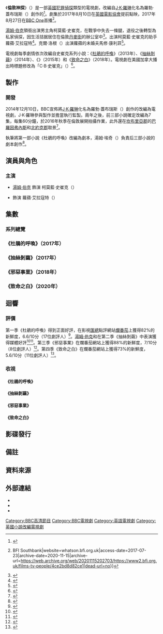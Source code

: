{{noteTA
|G1=Show
|G2=TV
|G3=Movie
}}
{{Infobox television
| show_name                = 倫敦神探
| original_name            = {{lang|en|''Strike''}}
| alt_name                 = {{lang|en|''C.B. Strike''}}
| image                    = Strike TV series title card.jpg
| alt                      = 
| caption                  = 
| genre                    = {{Plainlist|
* [[犯罪片|犯罪]]
* [[私家偵探|偵探]]
}}
| based_on                 = {{based on|{{le|史崔克系列小說|Cormoran Strike}}|[[J·K·羅琳|羅勃·蓋布瑞斯]]}}
| developer                = 
| starring                 = {{Plainlist|
* [[湯姆·伯克|湯姆·伯克]]
* {{le|荷莉黛·葛蘭格|Holliday Grainger}}
}}
| narrated                 = 
| theme_music_composer     = 
| opentheme                = {{Plainlist|
* 〈I Walk Beside You〉
* {{le|貝絲·羅利|Beth Rowley}}作品
}}
| endtheme                 = 
| composer                 = {{le|阿德里安·約翰斯頓|Adrian Johnston (musician)}}
| country                  = {{UK}}
| language                 = 英語
| num_series               = 4<!--Only increment as a new series premieres, per the documentation of the template!-->
| num_episodes             = 11<!--Only increment as a new episode premieres, per the documentation of the template!-->
| list_episodes            = #集數
| executive_producer       = {{Plainlist|
* {{le|尼爾·布萊爾|Neil Blair (agent)}}
* 露絲·肯利-萊茨（{{lang|en|Ruth Kenley-Letts}}）
* J·K·羅琳
* 伊麗莎白·基爾加里夫（{{lang|en|Elizabeth Kilgarriff}}）
* {{le|班·理查茲|Ben Richards (writer)}}
* 湯姆·埃奇（{{lang|en|Tom Edge}}）
* 湯米·布爾芬（{{lang|en|Tommy Bulfin}}）
}}
| producer                 = 傑基·拉金（{{lang|en|Jackie Larkin}}）
| location                 = [[英格蘭|英格蘭]][[倫敦|倫敦]]
| cinematography           = 休伯特·塔扎諾夫斯基（{{lang|en|Hubert Taczanowski}}）
| editor                   = {{Plainlist|
* 加雷斯·C·斯卡莱（{{lang|en|Gareth C. Scales}}）
* 山姆·威廉姆斯（{{lang|en|Sam Williams}}）
* 史蒂芬·哈倫（{{lang|en|Stephen Haren}}）
}}
| camera                   = 
| runtime                  = 60分鐘
| company                  = {{lang|en|Brontë Film and Television}}
| distributor              = [[BBC|BBC]]
| picture_format           = [[16:9|16:9]]（[[1080i|1080i]]）
| audio_format             = [[立體聲|立體聲]]
| first_aired              = {{Start date|2017|8|27}}
| last_aired               = 至今
| channel                  = [[BBC_One|BBC One]]
| website                  = https://www.bbc.co.uk/programmes/b093ypxy
| website_title            = 
}}

《'''倫敦神探'''》（{{lang-en|''Strike''}}）是一部[[英國|英國]][[犯罪片|犯罪]][[私家偵探|偵探]]類型的電視劇，改編自[[J·K·羅琳|J·K·羅琳]]化名為羅勃·蓋布瑞斯（{{lang|en|Robert Galbraith}}）創作的{{le|史崔克系列小說|Cormoran Strike|同名系列小說}}<ref>{{cite web|url=http://www.bbcamerica.com/anglophenia/2016/11/first-look-tom-burke-and-holliday-grainger-in-cormoran-strike|title=First Look: Tom Burke and Holliday Grainger in 'Cormoran Strike'|last=Sommers|first=Kat|date=November 2016|work=[[BBC_America|BBC America]]|access-date=2017-01-11|archive-date=2017-01-10|archive-url=https://web.archive.org/web/20170110235752/http://www.bbcamerica.com/anglophenia/2016/11/first-look-tom-burke-and-holliday-grainger-in-cormoran-strike|dead-url=no}}</ref>。劇集於2017年8月10日在[[英國電影協會|英國電影協會]]提前點映，2017年8月27日在[[BBC_One|BBC One]]首播<ref>{{Cite web|url=https://whatson.bfi.org.uk/Online/default.asp?doWork::WScontent::loadArticle=Load&BOparam::WScontent::loadArticle::article_id=853E7CD8-7C7B-4CA0-973D-45F5A1B1AE47&BOparam::WScontent::loadArticle::context_id=D11E9785-0F0D-433E-AE00-94BB2FF2343B|title=Buy cinema tickets for TV Preview: Strike: The Cuckoo’s Calling + discussion {{!}} BFI Southbank|website=whatson.bfi.org.uk|access-date=2017-07-23|archive-date=2020-11-15|archive-url=https://web.archive.org/web/20201115202703/https://www2.bfi.org.uk/films-tv-people/4ce2bd8d82ce1|dead-url=no}}</ref>。

[[湯姆·伯克|湯姆·伯克]]領銜出演男主角柯莫藍·史崔克，在戰爭中失去一條腿，退役之後轉型為私家偵探，因生活拮据居住在倫敦[[丹麥街|丹麥街]]的辦公室中<ref>{{cite news |url=https://www.telegraph.co.uk/news/2016/09/06/confirmed-tom-burke-to-play-cormoran-strike-in-bbcs-jk-rowling-d/ |title=Confirmed: Tom Burke to play Cormoran Strike in BBC's JK Rowling dramas |last=Furness |first=Hannah |date=2016-09-07 |work=[[The_Daily_Telegraph|The Daily Telegraph]] |access-date=2017-01-11 |archive-date=2020-11-15 |archive-url=https://web.archive.org/web/20201115202704/https://www.telegraph.co.uk/news/2016/09/06/confirmed-tom-burke-to-play-cormoran-strike-in-bbcs-jk-rowling-d/ |dead-url=no }}</ref>。{{le|荷莉黛·葛蘭格|Holliday Grainger}}出演柯莫藍·史崔克的助手蘿蘋·艾拉寇特<ref>{{cite web |url=https://www.bbc.com/news/entertainment-arts-37296931 |title=Tom Burke to play JK Rowling's Cormoran Strike on BBC One |date=2016-09-07 |work=[[BBC_News|BBC News]] |access-date=2017-01-11 |archive-date=2020-11-08 |archive-url=https://web.archive.org/web/20201108115512/https://www.bbc.com/news/entertainment-arts-37296931 |dead-url=no }}</ref>。克爾·洛根（{{lang|en|Kerr Logan}}）出演蘿蘋的未婚夫馬修·康利菲<ref>{{Cite news|url=http://www.digitalspy.com/tv/news/a835308/jk-rowling-strike-the-cuckoos-calling-bbc-one-premiere-date/|title=J.K. Rowling's Strike TV series debuts this month|date=2017-08-10|work=[[Digital_Spy|Digital Spy]]|access-date=2017-08-11|archive-date=2020-11-15|archive-url=https://web.archive.org/web/20201115202700/https://www.digitalspy.com/tv/a835308/jk-rowling-strike-the-cuckoos-calling-bbc-one-premiere-date/|dead-url=no}}</ref>。

電視劇每季劇情依次改編自史崔克系列小說：《[[杜鵑的呼喚|杜鵑的呼喚]]》（2013年）、《[[抽絲剝繭|抽絲剝繭]]》（2014年）、《{{le|邪惡事業|Career of Evil}}》（2015年）和《[[致命之白|致命之白]]》（2018年）。電視劇在美國加拿大播出時標題修改為「C·B·史崔克」（{{lang|en|''C.B. Strike''}}）<ref>{{cite web |url=https://www.spoilertv.com/2017/10/cinemax-2018-programming-lineup.html |title=Cinemax 2018 Programming Lineup |last=Anop |first=Nirat |date=2017-10-09 |website=SpoilerTV.com |access-date=2017-11-11 |archive-date=2020-11-15 |archive-url=https://web.archive.org/web/20201115202825/https://www.spoilertv.com/2017/10/cinemax-2018-programming-lineup.html |dead-url=no }}</ref>。

== 製作 ==
=== 開發 ===
2014年12月10日，BBC宣佈將[[J·K·羅琳|J·K·羅琳]]化名為羅勃·蓋布瑞斯（{{lang|en|Robert Galbraith}}）創作的{{le|史崔克系列小說|Cormoran Strike}}改編為電視劇，J·K·羅琳參與製作並擔當執行監製。兩年之後，前三部小說確定改編為7集，每集60分鐘，於2016年秋季在倫敦展開拍攝作業，此外還在[[坎布里亞|坎布里亞郡]]的[[巴羅因弗內斯|巴羅因弗內斯]]和[[北約克郡|北約克郡]]取景<ref>{{cite news|title=JK Rowling series filmed|work=Darlington & Stockton Times|date=2017-01-20|page=7|issn=2040-3933}}</ref>。

{{le|班·理查茲|Ben Richards (writer)}}執筆將第一部小說《杜鵑的呼喚》改編為劇本，湯姆·埃奇（{{lang|en|Tom Edge}}）負責后三部小說的劇本創作<ref>{{Cite news|url=https://www.theguardian.com/tv-and-radio/2017/aug/12/jk-rowling-cormoran-strike-tv-detective-return-to-inspector-morse|title=Witty, not gritty: JK Rowling’s gentle TV detective is a return to the era of Morse|last=Hughes|first=Sarah|date=2017-08-13|work=[[The_Guardian|The Guardian]]|access-date=2017-08-14|issn=0261-3077|archive-date=2020-11-15|archive-url=https://web.archive.org/web/20201115202840/https://www.theguardian.com/tv-and-radio/2017/aug/12/jk-rowling-cormoran-strike-tv-detective-return-to-inspector-morse|dead-url=no}}</ref>。

== 演員與角色 ==
=== 主演 ===
* [[湯姆·伯克|湯姆·伯克]] 飾演 柯莫藍·史崔克（{{lang|en|Cormoran Strike}}）

* {{le|荷莉黛·葛蘭格|Holliday Grainger}} 飾演 蘿蘋·艾拉寇特（{{lang|en|Robin Ellacott}}）

== 集數 ==
=== 系列總覽 ===
<onlyinclude>{{Series overview
| infoA        = 平均收視<br />（百萬）

| color1       = #ffe100
| link1        = <includeonly>倫敦神探</includeonly>#《杜鵑的呼喚》（2017年）
| linkT1       = 《杜鵑的呼喚》
| episodes1    = 3
| start1       = {{Start date|2017|8|27}}
| end1         = {{End date|2017|9|3}}
| infoA1       = 8.45

| color2       = #00A1D7
| link2        = <includeonly>倫敦神探</includeonly>#《抽絲剝繭》（2017年）
| linkT2       = 《抽絲剝繭》
| episodes2    = 2
| start2       = {{Start date|2017|9|10}}
| end2         = {{End date|2017|9|17}}
| infoA2       = 8.35

| color3       = #860012
| link3        = <includeonly>倫敦神探</includeonly>#《邪惡事業》（2018年）
| linkT3       = 《邪惡事業》
| episodes3    = 2
| start3       = {{Start date|2018|2|25}}
| end3         = {{End date|2018|3|4}}
| infoA3       = 8.08

| color4       = #186638
| link4        = <includeonly>倫敦神探</includeonly>#《致命之白》（2020年）
| linkT4       = 《致命之白》
| episodes4    = 4
| start4       = {{Start date|2020|8|30}}
| end4         = {{End date|2020|9|13}}
| infoA4       =  6.63
}}</onlyinclude>

===《杜鵑的呼喚》（2017年）===
{{Episode table |background=#ffe100 |overall= |title= |director= |writer= |airdate= |viewers= |country=英國 |viewersR=<ref name="BARB">{{cite web|url=http://www.barb.co.uk/whats-new/weekly-top-30?|title=Top 30 Programmes|publisher=[[Broadcasters'_Audience_Research_Board|Broadcasters' Audience Research Board]]|access-date=2017-09-10|archive-date=2014-09-01|archive-url=https://www.webcitation.org/6SG3Fv74H?url=http://www.barb.co.uk/whats-new/weekly-top-30|dead-url=no}} (User must select "BBC1" in the Channel field and then select the appropriate year, month and week to retrieve the figure for each episode)</ref> |episodes=
{{Episode list
 | EpisodeNumber   = 1
 | Title           = 第1集
 | DirectedBy      = 麥克·基洛
 | WrittenBy       = 班·理查茲
 | OriginalAirDate = {{Start date|2017|8|27}}
 | Viewers         = 8.89
 | ShortSummary    = 蘿蘋初到柯莫藍·史崔克的私家侦探事务所工作，见到他与女友夏洛特不歡而散。柯莫藍接到一名客户約翰·布里斯托的委托，約翰认为妹妹盧拉并非自杀，请柯莫藍帮助调查盧拉的死因。盧拉是一名超模，主办该案件的沃德爾警督警告柯莫藍不要多管闲事。柯莫藍和蘿蘋前去盧拉的公寓调查，遇到自称目睹盧拉坠楼的邻居唐姿。随后柯莫藍找到盧拉的好友羅謝爾家，发现她倒在浴缸中昏迷不醒。
 | LineColor       = ffe100
}}
{{Episode list
 | EpisodeNumber   = 2
 | Title           = 第2集
 | DirectedBy      = 麥克·基洛
 | WrittenBy       = 班·理查茲
 | OriginalAirDate = {{Start date|2017|8|28}}
 | Viewers         = 8.28
 | ShortSummary    = 柯莫藍将盧拉的好友羅謝爾的遗体送交尸检。柯莫藍的妹妹希望他能够回家居住。盧拉的朋友埃文·達菲爾德来到事务所，告诉柯莫藍他怀疑唐姿的丈夫弗雷迪是凶手。柯莫藍从唐姿口中得知盧拉坠楼当晚在和别人争吵。沃德爾告诉柯莫藍经鉴定羅謝爾死於谋杀。蘿蘋找到一份新工作。柯莫藍从监控录像中认出凶手。
 | LineColor       = ffe100
}}
{{Episode list
 | EpisodeNumber   = 3
 | Title           = 第3集
 | DirectedBy      = 麥克·基洛
 | WrittenBy       = 班·理查茲
 | OriginalAirDate = {{Start date|2017|9|3}}
 | Viewers         = 8.18
 | ShortSummary    = 蘿蘋在圖書館查到盧拉借閱過一名[[加納|加納]]人阿傑曼的論文。盧拉是阿傑曼的女兒，她被約翰的母親收養，在她墜樓那天，正打算與親弟弟相見。蘿蘋辭去了面試成功的新工作，為此與男友馬修大吵一架。約翰因母親遺囑中留給盧拉大筆的財產而謀殺了她，被柯莫藍揭穿後，兩人打鬥起來，回到侦探社的蘿蘋撞見這一幕，幫助柯莫藍制服約翰。柯莫藍歡迎蘿蘋留下繼續做自己的助手。
 | LineColor       = ffe100
}}
}}

===《抽絲剝繭》（2017年）===
{{Episode table |background=#00A1D7 |overall= |title= |director= |writer= |airdate= |viewers= |country=英國 |viewersR=<ref name="BARB"/> |episodes=
{{Episode list
 | EpisodeNumber   = 4
 | Title           = 第1集
 | DirectedBy      = 基隆·霍克斯
 | WrittenBy       = 湯姆·埃奇
 | OriginalAirDate = {{Start date|2017|9|10}}
 | Viewers         = 8.67
 | ShortSummary    = 
 | LineColor       = 00A1D7
}}
{{Episode list
 | EpisodeNumber   = 5
 | Title           = 第2集
 | DirectedBy      = 基隆·霍克斯
 | WrittenBy       = 湯姆·埃奇
 | OriginalAirDate = {{Start date|2017|9|17}}
 | Viewers         = 8.02
 | ShortSummary    = 
 | LineColor       = 00A1D7
}}
}}

===《邪惡事業》（2018年）===
{{Episode table |background=#860012 |overall= |title= |director= |writer= |airdate= |viewers= |country=英國 |viewersR=<ref name="BARB"/> |episodes=
{{Episode list
 | EpisodeNumber   = 6
 | Title           = 第1集
 | DirectedBy      = {{le|查爾斯·斯特里奇|Charles Sturridge}}
 | WrittenBy       = 湯姆·埃奇
 | OriginalAirDate = {{Start date|2018|2|25}}
 | Viewers         = 8.43
 | ShortSummary    = 
 | LineColor       = 860012
}}
{{Episode list
 | EpisodeNumber   = 7
 | Title           = 第2集
 | DirectedBy      = 查爾斯·斯特里奇
 | WrittenBy       = 湯姆·埃奇
 | OriginalAirDate = {{Start date|2018|3|4}}
 | Viewers         = 7.72
 | ShortSummary    = 
 | LineColor       = 860012
}}
}}

===《致命之白》（2020年）===
{{Episode table |background=#186638 |overall= |title= |director= |writer= |airdate= |viewers= |country=英國 |viewersR=<ref name="BARB4">{{cite web |url=https://www.barb.co.uk/viewing-data/four-screen-dashboard/ |title=Four-screen dashboard |publisher=[[Broadcasters'_Audience_Research_Board|Broadcasters' Audience Research Board]] |access-date=2020-09-09 |archive-url=https://web.archive.org/web/20190202221734/https://www.barb.co.uk/viewing-data/four-screen-dashboard/ |archive-date=2019-02-02 |dead-url=no }}</ref> |episodes=
{{Episode list
 | EpisodeNumber   = 8
 | Title           = 第1集
 | DirectedBy      = {{le|蘇珊·塔利|Susan Tully|蘇·塔利}}
 | WrittenBy       = 湯姆·埃奇
 | OriginalAirDate = {{Start date|2020|8|30}}
 | Viewers         = 7.29
 | ShortSummary    = 
 | LineColor       = 186638
}}
{{Episode list
 | EpisodeNumber   = 9
 | Title           = 第2集
 | DirectedBy      = 蘇·塔利
 | WrittenBy       = 湯姆·埃奇
 | OriginalAirDate = {{Start date|2020|8|31}}
 | Viewers         = 6.30
 | ShortSummary    = 
 | LineColor       = 186638
}}
{{Episode list
 | EpisodeNumber   = 10
 | Title           = 第3集
 | DirectedBy      = 蘇·塔利
 | WrittenBy       = 湯姆·埃奇
 | OriginalAirDate = {{Start date|2020|9|6}}
 | Viewers         = 6.51
 | ShortSummary    = 
 | LineColor       = 186638
}}
{{Episode list
 | EpisodeNumber   = 11
 | Title           = 第4集
 | DirectedBy      = 蘇·塔利
 | WrittenBy       = 湯姆·埃奇
 | OriginalAirDate = {{Start date|2020|9|13}}
 | Viewers         = 6.41
 | ShortSummary    = 
 | LineColor       = 186638
}}
}}

== 迴響 ==
=== 評價 ===
第一季《杜鵑的呼喚》得到正面好評，在影視[[匯總媒體|匯總]]點評網站[[爛番茄|爛番茄]]上獲得82%的新鮮度，6.6/10分（17位劇評人）<ref name="RTS1">{{cite web|url=https://www.rottentomatoes.com/tv/c_b_strike_2017/s01|title=C.B. Strike: The Cuckoo's Calling|access-date=2019-01-13|via=Rotten Tomatoes|archive-date=2020-11-15|archive-url=https://web.archive.org/web/20201115202716/https://www.rottentomatoes.com/tv/c_b_strike_2017/s01|dead-url=no}}</ref>。[[湯姆·伯克|湯姆·伯克]]和{{le|荷莉黛·葛蘭格|Holliday Grainger}}在第二季《抽絲剝繭》中表演獲得媒體好評<ref>{{cite web|url=https://www.telegraph.co.uk/tv/2017/09/10/strike-silkworm-part-one-review-entertaining-anddisturbing/|title=Strike – The Silkworm, part one, review – an entertaining and disturbing peek into the darker side of JK Rowling’s imagination|work=The Daily Telegraph|first=Ed|last=Power|date=2017-09-11|accessdate=2020-01-09|archive-date=2020-11-15|archive-url=https://web.archive.org/web/20201115202716/https://www.telegraph.co.uk/tv/2017/09/10/strike-silkworm-part-one-review-entertaining-anddisturbing/|dead-url=no}}</ref><ref>{{cite web|url=https://www.theguardian.com/tv-and-radio/2017/sep/11/strike-the-silkworm-review-necrophilia-cannibalism-and-literary-london|title=Strike: The Silkworm review – necrophilia, cannibalism and literary London|work=The Guardian|first=Sam|last=Wollaston|date=2017-09-11|accessdate=2020-01-09|archive-date=2020-11-15|archive-url=https://web.archive.org/web/20201115202719/https://www.theguardian.com/tv-and-radio/2017/sep/11/strike-the-silkworm-review-necrophilia-cannibalism-and-literary-london|dead-url=no}}</ref>。第三季《邪惡事業》在爛番茄網站上獲得88%的新鮮度，7/10分（8位劇評人）<ref name="RTS3">{{cite web|url=https://www.rottentomatoes.com/tv/c_b_strike_2017/s03|title=C.B. Strike: Career of Evil|access-date=2019-01-13|via=Rotten Tomatoes|archive-date=2020-11-15|archive-url=https://web.archive.org/web/20201115202855/https://www.rottentomatoes.com/tv/c_b_strike_2017/s03|dead-url=no}}</ref>。第四季《致命之白》在爛番茄網站上獲得73%的新鮮度，5.6/10分（11位劇評人）<ref name="RTS4">{{cite web|url=https://www.rottentomatoes.com/tv/c_b_strike_2017/s04|title=C.B. Strike: Lethal White|access-date=2020-09-14|via=Rotten Tomatoes|archive-date=2020-11-15|archive-url=https://web.archive.org/web/20201115202721/https://www.rottentomatoes.com/tv/c_b_strike_2017/s04|dead-url=no}}</ref>。

=== 收視 ===
==== 《杜鵑的呼喚》 ====
{{Australian television episode ratings
| width            = 
| fontsize         = 100
| backgroundcolour = #ffe100
| hidetimeslot   = yes
| hideCON        = 
| hideTotal      = yes
| changeOV       = 當日收視
| changeOViewers = 人數（百萬）
| changeORank    = 份額（%）
| changeCON      = 總收視
| changeCViewers = 7日（百萬）
| changeCRank    = 28日（百萬）

| title1         = [[#ep1|第1集]]
| date1          = {{Start date|2017|8|27}}
| OVviewers1     = 5.5
| OVrank1        = 28.6
| CONviewers1    = 7.77
| CONrank1       = 8.89
| ref1           = <ref>{{cite web |url=https://www.broadcastnow.co.uk/ratings/jk-rowling-drama-beats-victoria-/5121770.article |title=JK Rowling drama beats Victoria |publisher=broadcastnow |first=Miranda |last=Blazeby |date=2017-08-29 |access-date=2020-09-02 |subscription=yes |archive-date=2021-04-17 |archive-url=https://web.archive.org/web/20210417105709/https://www.broadcastnow.co.uk/ratings/jk-rowling-drama-beats-victoria-/5121770.article |dead-url=no }}</ref><ref name="BARB" />

| title2         = [[#ep2|第2集]]
| date2          = {{Start date|2017|8|28}}
| OVviewers2     = 4.9
| OVrank2        = 25.5
| CONviewers2    = 7.03
| CONrank2       = 8.28
| ref2           = <ref>{{cite web |url=https://www.broadcastnow.co.uk/ratings/game-of-thrones-grips-3m/5121780.article |title=Game of Thrones grips 3m |publisher=broadcastnow |first=Alex |last=Farber |date=2017-08-29 |access-date=2020-09-02 |subscription=yes |archive-date=2021-04-11 |archive-url=https://web.archive.org/web/20210411134145/https://www.broadcastnow.co.uk/ratings/game-of-thrones-grips-3m/5121780.article |dead-url=no }}</ref><ref name="BARB" />

| title3         = [[#ep3|第3集]]
| date3          = {{Start date|2017|9|3}}
| OVviewers3     = 5.4
| OVrank3        = 25.4
| CONviewers3    = 7.25
| CONrank3       = 8.18
| ref3           = <ref>{{cite web |url=https://www.broadcastnow.co.uk/ratings/strike-matches-casual-vacancy/5121958.article |title=Strike: Cuckoo's Calling matches Casual Vacancy |publisher=broadcastnow |first=Miranda |last=Blazeby |date=2017-09-04 |access-date=2020-09-02 |subscription=yes |archive-date=2021-04-12 |archive-url=https://web.archive.org/web/20210412015312/https://www.broadcastnow.co.uk/ratings/strike-matches-casual-vacancy/5121958.article |dead-url=no }}</ref><ref name="BARB" />
}}

==== 《抽絲剝繭》 ====
{{Australian television episode ratings
| width            = 
| fontsize         = 100
| backgroundcolour = #00A1D7
| hidetimeslot   = yes
| hideCON        = 
| hideTotal      = yes
| changeOV       = 當日收視
| changeOViewers = 人數（百萬）
| changeORank    = 份額（%）
| changeCON      = 總收視
| changeCViewers = 7日（百萬）
| changeCRank    = 28日（百萬）

| title1         = [[#ep4|第1集]]
| date1          = {{Start date|2017|9|10}}
| OVviewers1     = 5.6
| OVrank1        = 26.0
| CONviewers1    = 7.31
| CONrank1       = 8.67
| ref1           = <ref>{{cite web |url=https://www.broadcastnow.co.uk/ratings/cold-feet-slips-below-4m/5122264.article |title=Cold Feet slips below 4m |publisher=broadcastnow |first=Alex |last=Farber |date=2017-09-11 |access-date=2020-09-02 |subscription=yes |archive-date=2021-01-26 |archive-url=https://web.archive.org/web/20210126191641/https://www.broadcastnow.co.uk/ratings/cold-feet-slips-below-4m/5122264.article |dead-url=no }}</ref><ref name="BARB" />

| title2         = [[#ep5|第2集]]
| date2          = {{Start date|2017|9|17}}
| OVviewers2     = 5.5
| OVrank2        = 26.0
| CONviewers2    = 7.21
| CONrank2       = 8.02
| ref2           = <ref>{{cite web |url=https://www.broadcastnow.co.uk/ratings/electric-dreams-fails-to-spark/5122455.article |title=Electric Dreams fails to spark |publisher=broadcastnow |first=Manori |last=Ravindran |date=2017-09-18 |access-date=2020-09-02 |subscription=yes |archive-date=2019-01-11 |archive-url=https://web.archive.org/web/20190111132649/https://www.broadcastnow.co.uk/ratings/electric-dreams-fails-to-spark/5122455.article |dead-url=no }}</ref><ref name="BARB" />
}}

==== 《邪惡事業》 ====
{{Australian television episode ratings
| width            = 
| fontsize         = 100
| backgroundcolour = #860012
| hidetimeslot   = yes
| hideCON        = 
| hideTotal      = yes
| changeOV       = 當日收視
| changeOViewers = 人數（百萬）
| changeORank    = 份額（%）
| changeCON      = 總收視
| changeCViewers = 7日（百萬）
| changeCRank    = 28日（百萬）

| title1         = [[#ep6|第1集]]
| date1          = {{Start date|2018|2|25}}
| OVviewers1     = 5.2
| OVrank1        = 25.8
| CONviewers1    = 7.24
| CONrank1       = 8.43
| ref1           = <ref>{{cite web |url=https://www.broadcastnow.co.uk/ratings/top-gear-makes-underpowered-return/5127017.article |title=Top Gear makes underpowered return |publisher=broadcastnow |first=Robin |last=Parker |date=2018-02-26 |access-date=2020-09-02|subscription=yes}}</ref><ref name="BARB" />

| title2         = [[#ep7|第2集]]
| date2          = {{Start date|2018|3|4}}
| OVviewers2     = 5.0
| OVrank2        = 23.7
| CONviewers2    = 6.97
| CONrank2       = 7.72
| ref2           = <ref>{{cite web |url=https://www.broadcastnow.co.uk/ratings/highs-for-all-together-now-and-takeaway/5127203.article |title=Highs for All Together Now and Takeaway |publisher=broadcastnow |first=Alex |last=Farber |date=2018-03-05 |access-date=2020-09-02|subscription=yes}}</ref><ref name="BARB" />
}}

==== 《致命之白》 ====
{{Australian television episode ratings
| width            = 
| fontsize         = 100
| backgroundcolour = #186638
| hidetimeslot   = yes
| hideCON        = 
| hideTotal      = yes
| changeOV       = 當日收視
| changeOViewers = 人數（百萬）
| changeORank    = 份額（%）
| changeCON      = 總收視
| changeCViewers = 7日（百萬）
| changeCRank    = 28日（百萬）

| title1         = [[#ep8|第1集]]
| date1          = {{Start date|2020|8|30}}
| OVviewers1     = 5.3
| OVrank1        = 30.5
| CONviewers1    = 7.29{{efn|《致命之白》第1集英國7日總收視人數為728.6萬，其中電視端為710.6萬，電腦端為9.1萬，平板端為6.8萬，智能手機端為2.1萬。}}
| CONrank1       = 8.61{{efn|《致命之白》第1集英國28日總收視人數為861.3萬，其中電視端為832.9萬，電腦端為14.2萬，平板端為10.6萬，智能手機端為3.7萬。}}
| ref1           = <ref name="S4E1-2">{{cite web |url=https://www.broadcastnow.co.uk/overnights/strike-outranks-itvs-detectives/5152736.article |title=Strike outranks ITV’s detectives |publisher=broadcastnow |first=Max |last=Goldbart |date=2020-09-01 |access-date=2020-09-02 |subscription=yes |archive-date=2020-09-18 |archive-url=https://web.archive.org/web/20200918161053/https://www.broadcastnow.co.uk/overnights/strike-outranks-itvs-detectives/5152736.article |dead-url=no }}</ref><ref name="BARB4" />

| title2         = [[#ep9|第2集]]
| date2          = {{Start date|2020|8|31}}
| OVviewers2     = 4.3
| OVrank2        = 24.1
| CONviewers2    = 6.30{{efn|《致命之白》第2集英國7日總收視人數為629.8萬，其中電視端為613.3萬，電腦端為8.0萬，平板端為6.6萬，智能手機端為1.9萬。}}
| CONrank2       = 7.58{{efn|《致命之白》第2集英國28日總收視人數為757.6萬，其中電視端為731.1萬，電腦端為12.9萬，平板端為10.3萬，智能手機端為3.4萬。}}
| ref2           = <ref name="S4E1-2" /><ref name="BARB4" />

| title3         = [[#ep10|第3集]]
| date3          = {{Start date|2020|9|6}}
| OVviewers3     = 4.7
| OVrank3        = 27.0
| CONviewers3    = 6.51{{efn|《致命之白》第3集英國7日總收視人數為651.3萬，其中電視端為634.9萬，電腦端為7.4萬，平板端為6.9萬，智能手機端為2.1萬。}}
| CONrank3       = 7.85{{efn|《致命之白》第3集英國28日總收視人數為785.2萬，其中電視端為761.1萬，電腦端為11.1萬，平板端為9.7萬，智能手機端為3.3萬。}}
| ref3           = <ref>{{cite web |url=https://www.broadcastnow.co.uk/ratings/britains-got-talent-semi-final-slips/5152906.article |title=Britain's Got Talent semi-final slips |publisher=broadcastnow |first=Max |last=Goldbart |date=2020-09-07 |access-date=2020-09-09 |subscription=yes |archive-date=2020-09-18 |archive-url=https://web.archive.org/web/20200918201607/https://www.broadcastnow.co.uk/ratings/britains-got-talent-semi-final-slips/5152906.article |dead-url=no }}</ref><ref name="BARB4" />

| title4         = [[#ep11|第4集]]
| date4          = {{Start date|2020|9|13}}
| OVviewers4     = 4.4
| OVrank4        = 26.0
| CONviewers4    = 6.41{{efn|《致命之白》第4集英國7日總收視人數為641.4萬，其中電視端為626.0萬，電腦端為6.6萬，平板端為6.8萬，智能手機端為2.1萬。}}
| CONrank4       = 7.22{{efn|《致命之白》第4集英國28日總收視人數為721.8萬，其中電視端為699.1萬，電腦端為10.1萬，平板端為9.7萬，智能手機端為3.1萬。}}
| ref4           = <ref>{{cite web |url=https://www.broadcastnow.co.uk/ratings/mixed-results-for-millionaire-and-singapore-grip/5153152.article |title=Mixed results for Millionaire & Singapore Grip |publisher=broadcastnow |first=Max |last=Goldbart |date=2020-09-14 |access-date=2020-09-15 |subscription=yes |archive-date=2020-09-18 |archive-url=https://web.archive.org/web/20200918192333/https://www.broadcastnow.co.uk/ratings/mixed-results-for-millionaire-and-singapore-grip/5153152.article |dead-url=no }}</ref><ref name="BARB4" />
}}

== 影碟發行 ==
{{Television home release overview
| season_1       = 《杜鵑的呼喚》
| color_1        = ffe100
| episode_1      = 3
| dvd1_1         = {{Start date|2018|9|25}}<ref name="DVD1S1-3" />{{efn|name=DVD1-4}}
| dvd2_1         = {{Start date|2017|11|27}}<ref>{{cite web|url=https://www.amazon.co.uk/Strike-Cuckoos-Calling-Tom-Burke/dp/B0764NYVWQ/|title=Strike: The Cuckoos Calling|date=2020-08-25|via=Amazon|accessdate=2020-08-25|archive-date=2020-11-15|archive-url=https://web.archive.org/web/20201115202709/https://www.amazon.co.uk/Strike-Cuckoos-Calling-Tom-Burke/dp/B0764NYVWQ/|dead-url=no}}</ref>
| dvd4_1         = {{Start date|2018|9|26}}<ref name="DVD4S1-3" />{{efn|name=DVD1-4}}
| bluA_1         = 
| bluB_1         = 

| season_2       = 《抽絲剝繭》
| color_2        = 00A1D7
| episode_2      = 2
| dvd1_2         = {{Start date|2018|9|25}}<ref name="DVD1S1-3" />{{efn|name=DVD1-4}}
| dvd2_2         = {{Start date|2018|2|19}}<ref>{{cite web|url=https://www.amazon.co.uk/Strike-Silkworm-DVD-Tom-Burke/dp/B076BHTLZ8/|title=Strike: The Silkworm|date=2018-02-19|publisher=|via=Amazon|accessdate=2020-08-25|archive-date=2020-11-15|archive-url=https://web.archive.org/web/20201115202847/https://www.amazon.co.uk/Strike-Silkworm-DVD-Tom-Burke/dp/B076BHTLZ8/|dead-url=no}}</ref>
| dvd4_2         = {{Start date|2018|9|26}}<ref name="DVD4S1-3" />{{efn|name=DVD1-4}}
| bluA_2         = 
| bluB_2         = 

| season_3       = 《邪惡事業》
| color_3        = 860012
| episode_3      = 2
| dvd1_3         = {{Start date|2018|9|25}}<ref name="DVD1S1-3">{{cite web|url=https://www.amazon.com/C-B-Strike-J-K-Rowling/dp/B07DXSK52J/|title=C.B. Strike: The Series (DVD)|date=2020-08-25|via=Amazon|access-date=2020-08-25|archive-date=2021-11-07|archive-url=https://web.archive.org/web/20211107045006/https://www.amazon.com/C-B-Strike-J-K-Rowling/dp/B07DXSK52J|dead-url=no}}</ref>{{efn|name=DVD1-4|區域1/4一次性發售前三季共7集的合輯。}}
| dvd2_3         = {{Start date|2018|4|16}}<ref>{{cite web|url=https://www.amazon.co.uk/Strike-Career-Of-Evil-DVD/dp/B076HDDMRP/|title=Strike: Career Of Evil|date=2018-04-16|publisher=|via=Amazon|accessdate=2020-08-25|archive-date=2020-11-15|archive-url=https://web.archive.org/web/20201115202845/https://www.amazon.co.uk/Strike-Career-Of-Evil-DVD/dp/B076HDDMRP/|dead-url=no}}</ref>
| dvd4_3         = {{Start date|2018|9|26}}<ref name="DVD4S1-3">{{cite web|url=https://www.jbhifi.com.au/products/strike-series-the-2017-dvd|title=Strike Series, The|date=2020-08-25|via=JB Hi-Fi|accessdate=2020-08-25|archive-date=2020-08-15|archive-url=https://web.archive.org/web/20200815171955/https://www.jbhifi.com.au/products/strike-series-the-2017-dvd|dead-url=no}}</ref>{{efn|name=DVD1-4}}
| bluA_3         = 
| bluB_3         = 

| season_4       = 《致命之白》
| color_4        = 186638
| episode_4      = 4
| dvd1_4         = 
| dvd2_4         = {{Start date|2020|11|23}}<ref>{{cite web|url=https://www.amazon.co.uk/Strike-Lethal-White-DVD/dp/B08LB7ZQY8|title=Strike: Lethal White [DVD] [2020] |date=2020-12-01|publisher=|via=Amazon}}</ref>
| dvd4_4         = 
| bluA_4         = 
| bluB_4         = 
}}

== 備註 ==
{{reflist|30em|group=lower-alpha}}

== 資料來源 ==
{{reflist|30em}}

== 外部連結 ==
* {{IMDb title|id=4276618|title=Strike}}
* {{epguides|Strike|Strike}}
* {{BBC programme}}

{{DEFAULTSORT:Strike (TV Series)}}
[[Category:BBC高清節目|Category:BBC高清節目]]
[[Category:BBC電視劇|Category:BBC電視劇]]
[[Category:英語電視劇|Category:英語電視劇]]
[[Category:英國小說改編電視劇|Category:英國小說改編電視劇]]